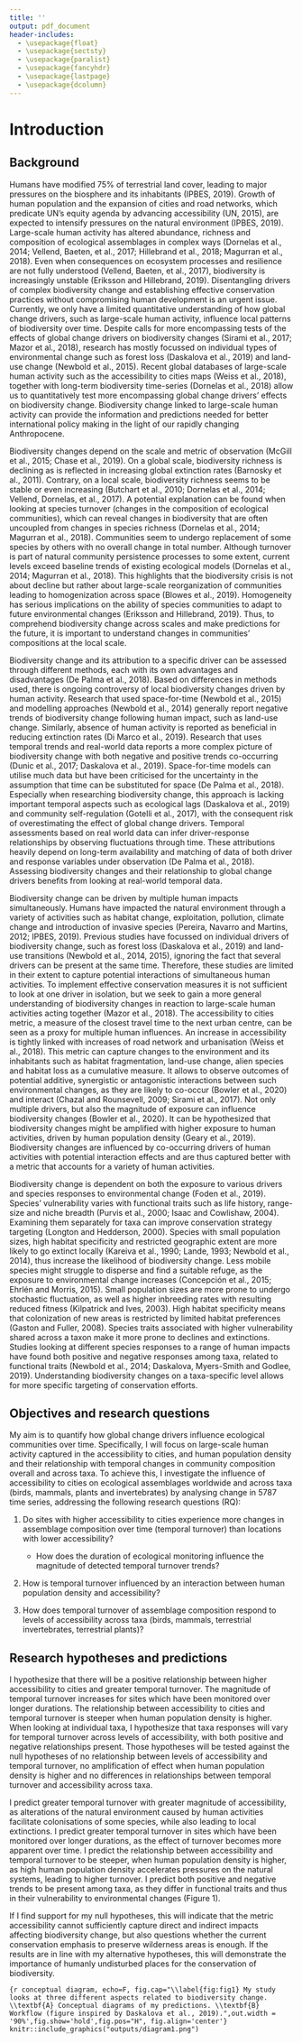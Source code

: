 ```yaml
---
title: ''
output: pdf_document
header-includes:
  - \usepackage{float}
  - \usepackage{sectsty}
  - \usepackage{paralist}
  - \usepackage{fancyhdr}
  - \usepackage{lastpage}
  - \usepackage{dcolumn}
---
```


# Introduction

## Background
Humans have modified 75% of terrestrial land cover, leading to major pressures on the biosphere and its inhabitants (IPBES, 2019). Growth of human population and the expansion of cities and road networks, which predicate UN’s equity agenda by advancing accessibility (UN, 2015), are expected to intensify pressures on the natural environment (IPBES, 2019). Large-scale human activity has altered abundance, richness and composition of ecological assemblages in complex ways (Dornelas et al., 2014; Vellend, Baeten, et al., 2017; Hillebrand et al., 2018; Magurran et al., 2018). Even when consequences on ecosystem processes and resilience are not fully understood (Vellend, Baeten, et al., 2017), biodiversity is increasingly unstable (Eriksson and Hillebrand, 2019). Disentangling drivers of complex biodiversity change and establishing effective conservation practices without compromising human development is an urgent issue. Currently, we only have a limited quantitative understanding of how global change drivers, such as large-scale human activity, influence local patterns of biodiversity over time. Despite calls for more encompassing tests of the effects of global change drivers on biodiversity changes (Sirami et al., 2017; Mazor et al., 2018), research has mostly focussed on individual types of environmental change such as forest loss (Daskalova et al., 2019) and land-use change (Newbold et al., 2015). Recent global databases of large-scale human activity such as the accessibility to cities maps (Weiss et al., 2018), together with long-term biodiversity time-series (Dornelas et al., 2018) allow us to quantitatively test more encompassing global change drivers’ effects on biodiversity change. Biodiversity change linked to large-scale human activity can provide the information and predictions needed for better international policy making in the light of our rapidly changing Anthropocene.

Biodiversity changes depend on the scale and metric of observation (McGill et al., 2015; Chase et al., 2019). On a global scale, biodiversity richness is declining as is reflected in increasing global extinction rates (Barnosky et al., 2011). Contrary, on a local scale, biodiversity richness seems to be stable or even increasing (Butchart et al., 2010; Dornelas et al., 2014; Vellend, Dornelas, et al., 2017). A potential explanation can be found when looking at species turnover (changes in the composition of ecological communities), which can reveal changes in biodiversity that are often uncoupled from changes in species richness (Dornelas et al., 2014; Magurran et al., 2018). Communities seem to undergo replacement of some species by others with no overall change in total number. Although turnover is part of natural community persistence processes to some extent, current levels exceed baseline trends of existing ecological models (Dornelas et al., 2014; Magurran et al., 2018). This highlights that the biodiversity crisis is not about decline but rather about large-scale reorganization of communities leading to homogenization across space (Blowes et al., 2019). Homogeneity has serious implications on the ability of species communities to adapt to future environmental changes (Eriksson and Hillebrand, 2019). Thus, to comprehend biodiversity change across scales and make predictions for the future, it is important to understand changes in communities’ compositions at the local scale.

Biodiversity change and its attribution to a specific driver can be assessed through different methods, each with its own advantages and disadvantages (De Palma et al., 2018). Based on differences in methods used, there is ongoing controversy of local biodiversity changes driven by human activity. Research that used space-for-time (Newbold et al., 2015) and modelling approaches (Newbold et al., 2014) generally report negative trends of biodiversity change following human impact, such as land-use change. Similarly, absence of human activity is reported as beneficial in reducing extinction rates (Di Marco et al., 2019). Research that uses temporal trends and real-world data reports a more complex picture of biodiversity change with both negative and positive trends co-occurring (Dunic et al., 2017; Daskalova et al., 2019). Space-for-time models can utilise much data but have been criticised for the uncertainty in the assumption that time can be substituted for space (De Palma et al., 2018). Especially when researching biodiversity change, this approach is lacking important temporal aspects such as ecological lags (Daskalova et al., 2019) and community self-regulation (Gotelli et al., 2017), with the consequent risk of overestimating the effect of global change drivers. Temporal assessments based on real world data can infer driver-response relationships by observing fluctuations through time. These attributions heavily depend on long-term availability and matching of data of both driver and response variables under observation (De Palma et al., 2018). Assessing biodiversity changes and their relationship to global change drivers benefits from looking at real-world temporal data.

Biodiversity change can be driven by multiple human impacts simultaneously. Humans have impacted the natural environment through a variety of activities such as habitat change, exploitation, pollution, climate change and introduction of invasive species (Pereira, Navarro and Martins, 2012; IPBES, 2019). Previous studies have focussed on individual drivers of biodiversity change, such as forest loss (Daskalova et al., 2019) and land-use transitions (Newbold et al., 2014, 2015), ignoring the fact that several drivers can be present at the same time. Therefore, these studies are limited in their extent to capture potential interactions of simultaneous human activities. To implement effective conservation measures it is not sufficient to look at one driver in isolation, but we seek to gain a more general understanding of biodiversity changes in reaction to large-scale human activities acting together (Mazor et al., 2018). The accessibility to cities metric, a measure of the closest travel time to the next urban centre, can be seen as a proxy for multiple human influences. An increase in accessibility is tightly linked with increases of road network and urbanisation (Weiss et al., 2018). This metric can capture changes to the environment and its inhabitants such as habitat fragmentation, land-use change, alien species and habitat loss as a cumulative measure. It allows to observe outcomes of potential additive, synergistic or antagonistic interactions between such environmental changes, as they are likely to co-occur (Bowler et al., 2020) and interact (Chazal and Rounsevell, 2009; Sirami et al., 2017). Not only multiple drivers, but also the magnitude of exposure can influence biodiversity changes (Bowler et al., 2020). It can be hypothesized that biodiversity changes might be amplified with higher exposure to human activities, driven by human population density (Geary et al., 2019). Biodiversity changes are influenced by co-occurring drivers of human activities with potential interaction effects and are thus captured better with a metric that accounts for a variety of human activities.

Biodiversity change is dependent on both the exposure to various drivers and species responses to environmental change (Foden et al., 2019). Species’ vulnerability varies with functional traits such as life history, range-size and niche breadth (Purvis et al., 2000; Isaac and Cowlishaw, 2004). Examining them separately for taxa can improve conservation strategy targeting (Longton and Hedderson, 2000). Species with small population sizes, high habitat specificity and restricted geographic extent are more likely to go extinct locally (Kareiva et al., 1990; Lande, 1993; Newbold et al., 2014), thus increase the likelihood of biodiversity change. Less mobile species might struggle to disperse and find a suitable refuge, as the exposure to environmental change increases (Concepción et al., 2015; Ehrlén and Morris, 2015). Small population sizes are more prone to undergo stochastic fluctuation, as well as higher inbreeding rates with resulting reduced fitness (Kilpatrick and Ives, 2003). High habitat specificity means that colonization of new areas is restricted by limited habitat preferences (Gaston and Fuller, 2008). Species traits associated with higher vulnerability shared across a taxon make it more prone to declines and extinctions. Studies looking at different species responses to a range of human impacts have found both positive and negative responses among taxa, related to functional traits (Newbold et al., 2014; Daskalova, Myers-Smith and Godlee, 2019). Understanding biodiversity changes on a taxa-specific level allows for more specific targeting of conservation efforts.

## Objectives and research questions
My aim is to quantify how global change drivers influence ecological communities over time. Specifically, I will focus on large-scale human activity captured in the accessibility to cities, and human population density and their relationship with temporal changes in community composition overall and across taxa. To achieve this, I investigate the influence of accessibility to cities on ecological assemblages worldwide and across taxa (birds, mammals, plants and invertebrates) by analysing change in 5787 time series, addressing the following research questions (RQ):

1. Do sites with higher accessibility to cities experience more changes in assemblage composition over time (temporal turnover) than locations with lower accessibility?
	- How does the duration of ecological monitoring influence the magnitude of detected temporal turnover trends?

2. How is temporal turnover influenced by an interaction between human population density and accessibility?

3. How does temporal turnover of assemblage composition respond to levels of accessibility across taxa (birds, mammals, terrestrial invertebrates, terrestrial plants)?


## Research hypotheses and predictions
I hypothesize that there will be a positive relationship between higher accessibility to cities and greater temporal turnover. The magnitude of temporal turnover increases for sites which have been monitored over longer durations. The relationship between accessibility to cities and temporal turnover is steeper when human population density is higher. When looking at individual taxa, I hypothesize that taxa responses will vary for temporal turnover across levels of accessibility, with both positive and negative relationships present. Those hypotheses will be tested against the null hypotheses of no relationship between levels of accessibility and temporal turnover, no amplification of effect when human population density is higher and no differences in relationships between temporal turnover and accessibility across taxa.

I predict greater temporal turnover with greater magnitude of accessibility, as alterations of the natural environment caused by human activities facilitate colonisations of some species, while also leading to local extinctions. I predict greater temporal turnover in sites which have been monitored over longer durations, as the effect of turnover becomes more apparent over time. I predict the relationship between accessibility and temporal turnover to be steeper, when human population density is higher, as high human population density accelerates pressures on the natural systems, leading to higher turnover.  I predict both positive and negative trends to be present among taxa, as they differ in functional traits and thus in their vulnerability to environmental changes (Figure 1).

If I find support for my null hypotheses, this will indicate that the metric accessibility cannot sufficiently capture direct and indirect impacts affecting biodiversity change, but also questions whether the current conservation emphasis to preserve wilderness areas is enough. If the results are in line with my alternative hypotheses, this will demonstrate the importance of humanly undisturbed places for the conservation of biodiversity.

```{r conceptual diagram, echo=F, fig.cap="\\label{fig:fig1} My study looks at three different aspects related to biodiversity change. \\textbf{A} Conceptual diagrams of my predictions. \\textbf{B} Workflow (figure inspired by Daskalova et al., 2019).",out.width = '90%',fig.show='hold',fig.pos="H", fig.align='center'}
knitr::include_graphics("outputs/diagram1.png")
```